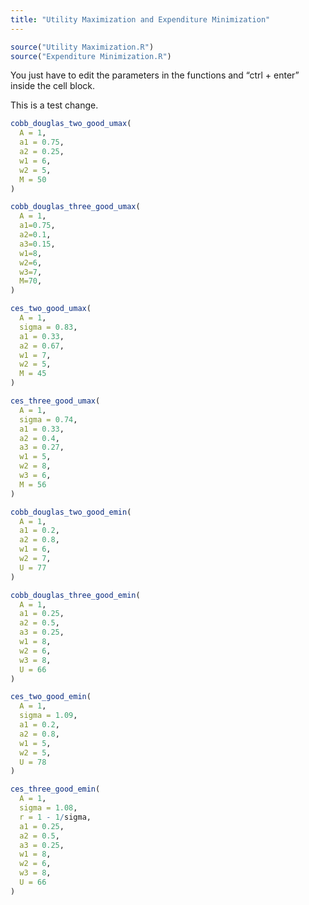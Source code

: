 ```yaml
---
title: "Utility Maximization and Expenditure Minimization"
---
```


```r
source("Utility Maximization.R")
source("Expenditure Minimization.R")
```

You just have to edit the parameters in the functions and "ctrl + enter" inside the cell block.

This is a test change.

```r
cobb_douglas_two_good_umax(
  A = 1,
  a1 = 0.75,
  a2 = 0.25,
  w1 = 6,
  w2 = 5,
  M = 50
)
```

```r
cobb_douglas_three_good_umax(
  A = 1,
  a1=0.75,
  a2=0.1,
  a3=0.15,
  w1=8,
  w2=6,
  w3=7,
  M=70,
)
```

```r
ces_two_good_umax(
  A = 1,
  sigma = 0.83,
  a1 = 0.33,
  a2 = 0.67,
  w1 = 7,
  w2 = 5,
  M = 45
)
```

```r
ces_three_good_umax(
  A = 1,
  sigma = 0.74,
  a1 = 0.33,
  a2 = 0.4,
  a3 = 0.27,
  w1 = 5,
  w2 = 8,
  w3 = 6,
  M = 56
)
```

```r
cobb_douglas_two_good_emin(
  A = 1,
  a1 = 0.2,
  a2 = 0.8,
  w1 = 6,
  w2 = 7,
  U = 77
)
```

```r
cobb_douglas_three_good_emin(
  A = 1,
  a1 = 0.25,
  a2 = 0.5,
  a3 = 0.25,
  w1 = 8,
  w2 = 6,
  w3 = 8,
  U = 66
)
```

```r
ces_two_good_emin(
  A = 1,
  sigma = 1.09,
  a1 = 0.2,
  a2 = 0.8,
  w1 = 5,
  w2 = 5,
  U = 78
)
```

```r
ces_three_good_emin(
  A = 1,
  sigma = 1.08,
  r = 1 - 1/sigma,
  a1 = 0.25,
  a2 = 0.5,
  a3 = 0.25,
  w1 = 8,
  w2 = 6,
  w3 = 8,
  U = 66
)
```
